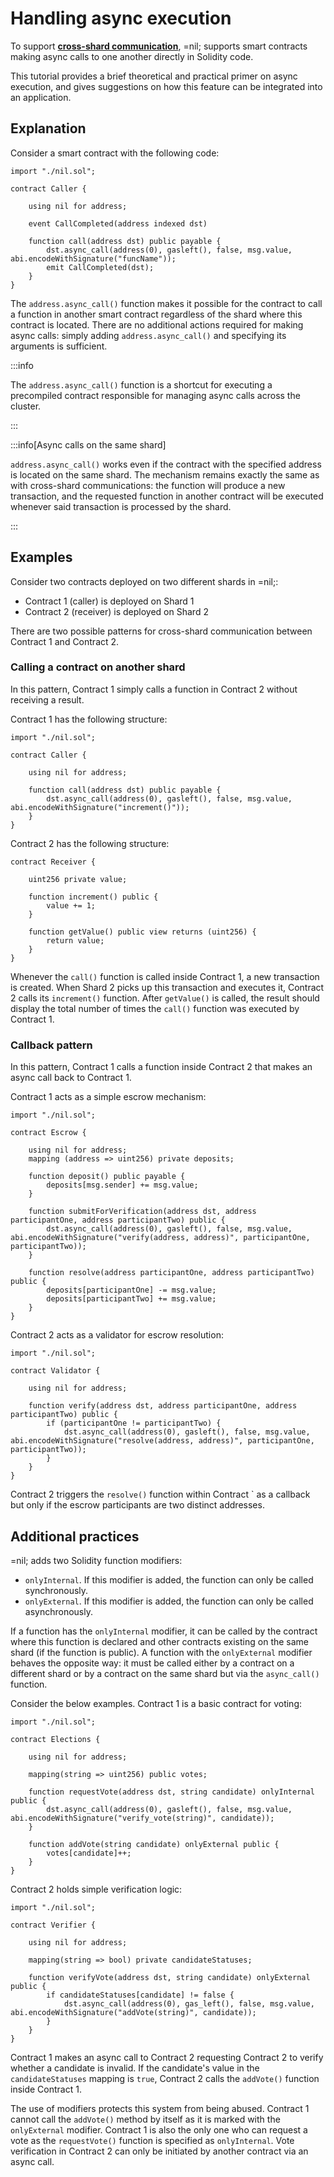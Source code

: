 # Handling async execution

To support [**cross-shard communication**](../../principles#cross-shard-communication), =nil; supports smart contracts making async calls to one another directly in Solidity code. 

This tutorial provides a brief theoretical and practical primer on async execution, and gives suggestions on how this feature can be integrated into an application.

## Explanation

Consider a smart contract with the following code:

```sol showLineNumbers
import "./nil.sol";

contract Caller {

    using nil for address; 

    event CallCompleted(address indexed dst)

    function call(address dst) public payable {
        dst.async_call(address(0), gasleft(), false, msg.value, abi.encodeWithSignature("funcName"));
        emit CallCompleted(dst);
    }
}
```

The `address.async_call()` function makes it possible for the contract to call a function in another smart contract regardless of the shard where this contract is located. There are no additional actions required for making async calls: simply adding `address.async_call()` and specifying its arguments is sufficient.

:::info

The `address.async_call()` function is a shortcut for executing a precompiled contract responsible for managing async calls across the cluster.

:::

:::info[Async calls on the same shard]

`address.async_call()` works even if the contract with the specified address is located on the same shard. The mechanism remains exactly the same as with cross-shard communications: the function will produce a new transaction, and the requested function in another contract will be executed whenever said transaction is processed by the shard. 

:::

## Examples

Consider two contracts deployed on two different shards in =nil;:

* Contract 1 (caller) is deployed on Shard 1
* Contract 2 (receiver) is deployed on Shard 2

There are two possible patterns for cross-shard communication between Contract 1 and Contract 2.

### Calling a contract on another shard

In this pattern, Contract 1 simply calls a function in Contract 2 without receiving a result.

Contract 1 has the following structure:

```solidity showLineNumbers
import "./nil.sol";

contract Caller {

    using nil for address; 

    function call(address dst) public payable {
        dst.async_call(address(0), gasleft(), false, msg.value, abi.encodeWithSignature("increment()"));
    }
}
```

Contract 2 has the following structure:

```solidity showLineNumbers
contract Receiver {

    uint256 private value;

    function increment() public {
        value += 1;
    }

    function getValue() public view returns (uint256) {
        return value;
    }
}
```

Whenever the `call()` function is called inside Contract 1, a new transaction is created. When Shard 2 picks up this transaction and executes it, Contract 2 calls its `increment()` function. After `getValue()` is called, the result should display the total number of times the `call()` function was executed by Contract 1.

### Callback pattern

In this pattern, Contract 1 calls a function inside Contract 2 that makes an async call back to Contract 1.

Contract 1 acts as a simple escrow mechanism:

```solidity showLineNumbers
import "./nil.sol";

contract Escrow {

    using nil for address; 
    mapping (address => uint256) private deposits;

    function deposit() public payable {
        deposits[msg.sender] += msg.value;
    }

    function submitForVerification(address dst, address participantOne, address participantTwo) public {
        dst.async_call(address(0), gasleft(), false, msg.value, abi.encodeWithSignature("verify(address, address)", participantOne, participantTwo));
    }

    function resolve(address participantOne, address participantTwo) public {
        deposits[participantOne] -= msg.value;
        deposits[participantTwo] += msg.value;
    }
}
```

Contract 2 acts as a validator for escrow resolution:

```solidity showLineNumbers
import "./nil.sol";

contract Validator {
    
    using nil for address;

    function verify(address dst, address participantOne, address participantTwo) public {
        if (participantOne != participantTwo) {
            dst.async_call(address(0), gasleft(), false, msg.value, abi.encodeWithSignature("resolve(address, address)", participantOne, participantTwo));
        }
    }
}
```

Contract 2 triggers the `resolve()` function within Contract ` as a callback but only if the escrow participants are two distinct addresses.

## Additional practices

=nil; adds two Solidity function modifiers:

* `onlyInternal`. If this modifier is added, the function can only be called synchronously.
* `onlyExternal`. If this modifier is added, the function can only be called asynchronously.

If a function has the `onlyInternal` modifier, it can be called by the contract where this function is declared and other contracts existing on the same shard (if the function is public). A function with the `onlyExternal` modifier behaves the opposite way: it must be called either by a contract on a different shard or by a contract on the same shard but via the `async_call()` function.

Consider the below examples. Contract 1 is a basic contract for voting:

```solidity showLineNumbers
import "./nil.sol";

contract Elections {

    using nil for address; 

    mapping(string => uint256) public votes;

    function requestVote(address dst, string candidate) onlyInternal public {
        dst.async_call(address(0), gasleft(), false, msg.value, abi.encodeWithSignature("verify_vote(string)", candidate));
    }

    function addVote(string candidate) onlyExternal public {
        votes[candidate]++;
    }
}
```

Contract 2 holds simple verification logic:

```solidity showLineNumbers
import "./nil.sol";

contract Verifier {

    using nil for address; 

    mapping(string => bool) private candidateStatuses; 

    function verifyVote(address dst, string candidate) onlyExternal public {
        if candidateStatuses[candidate] != false {
            dst.async_call(address(0), gas_left(), false, msg.value, abi.encodeWithSignature("addVote(string)", candidate));
        } 
    }
}
```

Contract 1 makes an async call to Contract 2 requesting Contract 2 to verify whether a candidate is invalid. If the candidate's value in the `candidateStatuses` mapping is `true`, Contract 2 calls the `addVote()` function inside Contract 1. 

The use of modifiers protects this system from being abused. Contract 1 cannot call the `addVote()` method by itself as it is marked with the `onlyExternal` modifier. Contract 1 is also the only one who can request a vote as the `requestVote()` function is specified as `onlyInternal`. Vote verification in Contract 2 can only be initiated by another contract via an async call.



